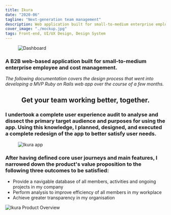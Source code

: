 ```yaml
---
title: Ikura
date: "2020-06"
tagline: "Next-generation team management"
description: Web application built for small-to-medium enterprise employee and cost management
cover_image: "./mockup.jpg"
tags: Front-end, UI/UX Design, Design System
---
```


<figure className={props.responsive}>

![Dashboard](./dashboard.jpg)

</figure>

<section className={`${props.info} ${props.columns}`}>

<ProjectInfo tags={props.frontmatter.tags} date={props.frontmatter.date} link={props.frontmatter.link} />

<div className={props.block}>

### A B2B web-based application built for small-to-medium enterprise employee and cost management.

_The following documentation covers the design process that went into developing a MVP Ruby on Rails web app over the course of a few months._

</div>

</section>

<center style={{marginBottom: '5rem'}}>

## Get your team working better, together.

</center>

<div className={props.block}>

### I undertook a complete user experience audit to analyse and dissect the primary target audience and purposes for using the app. Using this knowledge, I planned, designed, and executed a complete redesign of the app to better satisfy user needs.

</div>

<figure className={`${props.responsive} m-5`}>

![Ikura app](./mockup.jpg)

</figure>

<div className={props.block}>

### After having defined core user journeys and main features, I narrowed down the product's value proposition to the following three outcomes to be satisfied:

- Provide a navigable database of all members, activities and ongoing projects in my company
- Perform analysis to improve efficiency of all members in my workplace
- Achieve greater transparency in my organisation

</div>

![Ikura Product Overview](./banner.png)
